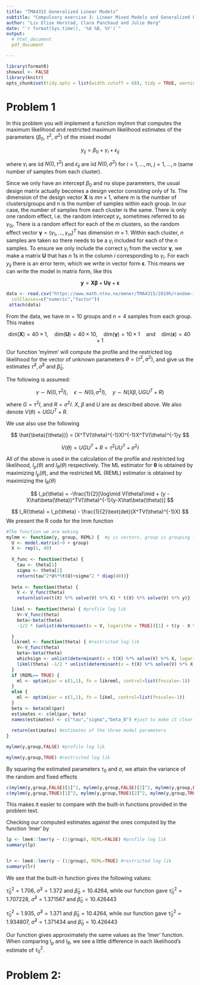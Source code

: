 ```yaml
--- 
title: "TMA4315 Generalized Linear Models" 
subtitle: "Compulsory exercise 3: Linear Mixed Models and Generalized Linear Mixed Models" 
author: "Liv Elise Herstad, Clara Panchaud and Julie Berg"
date: "`r format(Sys.time(), '%d %B, %Y')`"
output:
  # html_document
  pdf_document

---
```



```r
library(formatR)
showsol <- FALSE
library(knitr)
opts_chunk$set(tidy.opts = list(width.cutoff = 68), tidy = TRUE, warning = FALSE, error = FALSE, message = FALSE, echo = TRUE)
```

# Problem 1

In this problem you will implement a function mylmm that computes the maximum likelihood and restricted maximum likelihood estimates of the parameters ($\beta_0$, $\tau^2$, $\sigma^2$) of the mixed model

$$
y_{ij}=\beta_0+\gamma_i+\epsilon_{ij}
$$

where $\gamma_i$ are iid $N(0,\tau^2)$ and $\epsilon_{ij}$ are iid $N(0,\sigma^2)$ for $i=1,\dots,m$, $j=1,\dots,n$ (same number of samples from each cluster).

Since we only have an intercept $\beta_0$ and no slope parameters, the usual design matrix actually becomes a design vector consisting only of 1s. The dimension of the design vector $\textbf{X}$ is $mn \times 1$, where $m$ is the number of clusters/groups and $n$ is the number of samples within each group. In our case, the number of samples from each cluster is the same. There is only one random effect, i.e. the random intercept $\gamma_i$, sometimes referred to as $\gamma_{0i}$. There is a random effect for each of the $m$ clusters, so the random effect vector $\mathbf{\gamma} = (\gamma_1,\dots,\gamma_m )^T$ has dimension $m \times 1$. Within each cluster, $n$ samples are taken so there needs to be a $\gamma_i$ included for each of the $n$ samples. To ensure we only include the correct $\gamma_i$ from the vector $\mathbf{\gamma}$, we make a matrix $\mathbf{U}$ that has $n$ $1$s in the column $i$ corresponding to $\gamma_i$. For each $y_{ij}$ there is an error term, which we write in vector form $\mathbf{\epsilon}$. This means we can write the model in matrix form, like this

$$
\mathbf{y} = \mathbf{X\beta} + \mathbf{U\gamma} + \mathbf{\epsilon}
$$

```r
data <- read.csv("https://www.math.ntnu.no/emner/TMA4315/2019h/random-intercept.csv",
  colClasses=c("numeric","factor"))
 attach(data)
```

From the data, we have $m=10$ groups and $n=4$ samples from each group. This makes

$$
\text{dim}(\mathbf{X}) = 40 \times 1, \quad \text{dim}(\mathbf{U}) = 40 \times 10, \quad \text{dim}(\mathbf{\gamma}) = 10 \times 1 \quad \text{and} \quad \text{dim}(\mathbf{\epsilon}) = 40 \times 1
$$

Our function 'mylmm' will compute the profile and the restricted log likelihood for the vector of unknown parameters $\theta = (\tau^2,\sigma^2)$, and give us the estimates $\hat\tau^2, \hat\sigma^2$ and $\hat\beta_0$. 

The following is assumed:

$$
\gamma \sim N(0,\tau^2I), \quad \epsilon \sim N(0, \sigma^2I), \quad y \sim N(X\beta, UGU^T + R) 
$$

where $G = \tau^2I$, and $R = \sigma^2I$. $X$, $\beta$ and $U$ are as described above. We also denote $V(\theta) = UGU^T + R$.


We use also use the following

$$
\hat{\beta({\theta})} = (X^TV(\theta)^{-1}X)^{-1}X^TV(\theta)^{-1}y
$$

$$
V(\theta) = UGU^T + R = \tau^2UU^T + \sigma^2I
$$

All of the above is used in the calculation of the profile and restricted log likelihood, $l_p(\theta)$ and $l_R(\theta)$ respectively. The ML estimator for $\mathbf{\theta}$ is obtained by maximizing $l_p(\theta)$, and the restricted ML (REML) estimator is obtained by maximizing the $l_R(\theta)$

$$
l_p(\theta) = -\frac{1}{2}[\log\mid V(\theta)\mid + (y - X\hat\beta(\theta))^TV(\theta)^{-1}(y-X\hat\beta(\theta))]
$$

$$
l_R(\theta) = l_p(\theta) - \frac{1}{2}\text{det}(X^TV(\theta)^{-1}X)
$$
We present the R code for the lmm function

```r

#The function we are making
mylmm <- function(y, group, REML) {  #y is vectors, group is grouping factor, when REML = true will add additional term
  U <- model.matrix(~0 + group)
  X <- rep(1, 40)
  
  V_func <- function(theta) {
    tau <- theta[1]
    sigma <- theta[2]
    return(tau^2*U%*%t(U)+sigma^2 * diag(40))}
  
  beta <- function(theta) {
    V <- V_func(theta)
    return(solve(t(X) %*% solve(V) %*% X) * t(X) %*% solve(V) %*% y)}
  
  likml <- function(theta) { #profile log lik
    V<-V_func(theta)
    beta<-beta(theta)
    -1/2 * (unlist(determinant(x = V, logarithm = TRUE))[1] + t(y - X %*% beta) %*% solve(V) %*% (y - X %*% beta)) 

  }
  likreml <- function(theta) { #restricted log lik
    V<-V_func(theta)
    beta<-beta(theta)
    whichsign <- unlist(determinant(x = t(X) %*% solve(V) %*% X, logarithm = TRUE))[2]
    likml(theta) -1/2 * unlist(determinant(x = t(X) %*% solve(V) %*% X, logarithm = TRUE))[1]*whichsign
  }
  if (REML== TRUE) {
    ml <- optim(par = c(1,1), fn = likreml, control=list(fnscale=-1))
  }
  else {
    ml <- optim(par = c(1,1), fn = likml, control=list(fnscale=-1))
  }
  beta <- beta(ml$par)
  estimates <- c(ml$par, beta)
  names(estimates) <- c("tau","sigma","beta_0") #just to make it clear which is which
  
  return(estimates) #estimates of the three model parameters
}

mylmm(y,group,FALSE) #profile log lik

mylmm(y,group,TRUE) #restricted log lik

```

By squaring the estimated parameters $\tau_0$ and $\sigma$, we attain the variance of the random and fixed effects

```r
c(mylmm(y,group,FALSE)[1]^2, mylmm(y,group,FALSE)[2]^2, mylmm(y,group,FALSE)[3])
c(mylmm(y,group,TRUE)[1]^2, mylmm(y,group,TRUE)[2]^2, mylmm(y,group,TRUE)[3])
```

This makes it easier to compare with the built-in functions provided in the problem text.

Checking our computed estimates against the ones computed by the function 'lmer' by

```r
lp <- lme4::lmer(y ~ (1|group), REML=FALSE) #profile log lik
summary(lp)


lr <- lme4::lmer(y ~ (1|group), REML=TRUE) #restricted log lik
summary(lr)

```


We see that the built-in function gives the following values: 

\textbf{Profile log likelihood :} $\hat\tau_0^2 = 1.706$, $\hat\sigma^2 = 1.372$ and $\hat\beta_0 = 10.4264$, \newline
while our function gave $\hat\tau_0^2 = 1.707228$, $\hat\sigma^2 = 1.371567$ and $\hat\beta_0 = 10.426443$ 

\textbf{Restricted log likelihood :} $\hat\tau_0^2 = 1.935$, $\hat\sigma^2 = 1.371$ and $\hat\beta_0 = 10.4264$, \newline
while our function gave $\hat\tau_0^2 = 1.934807$, $\hat\sigma^2 = 1.371434$ and $\hat\beta_0 = 10.426443$

Our function gives approximately the same values as the 'lmer' function. When comparing $l_p$ and $l_R$, we see a little difference in each likelihood's estimate of $\tau_0^2$. 










\newpage
# Problem 2:
